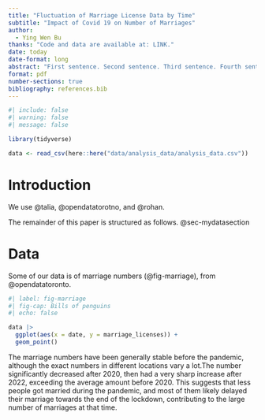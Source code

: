 ```yaml
---
title: "Fluctuation of Marriage License Data by Time"
subtitle: "Impact of Covid 19 on Number of Marriages"
author: 
  - Ying Wen Bu
thanks: "Code and data are available at: LINK."
date: today
date-format: long
abstract: "First sentence. Second sentence. Third sentence. Fourth sentence."
format: pdf
number-sections: true
bibliography: references.bib
---
```


```r
#| include: false
#| warning: false
#| message: false

library(tidyverse)

data <- read_csv(here::here("data/analysis_data/analysis_data.csv"))
```


# Introduction

We use @talia, @opendatatorotno, and @rohan.

The remainder of this paper is structured as follows. @sec-mydatasection



# Data {#sec-mydatasection}

Some of our data is of marriage numbers (@fig-marriage), from @opendatatoronto.

```r
#| label: fig-marriage
#| fig-cap: Bills of penguins
#| echo: false

data |> 
  ggplot(aes(x = date, y = marriage_licenses)) +
  geom_point()
```
The marriage numbers have been generally stable before the pandemic, although the exact numbers in different locations vary a lot.The number significantly decreased after 2020, then had a very sharp increase after 2022, exceeding the average amount before 2020. This suggests that less people got married during the pandemic, and most of them likely delayed their marriage towards the end of the lockdown, contributing to the large number of marriages at that time.
